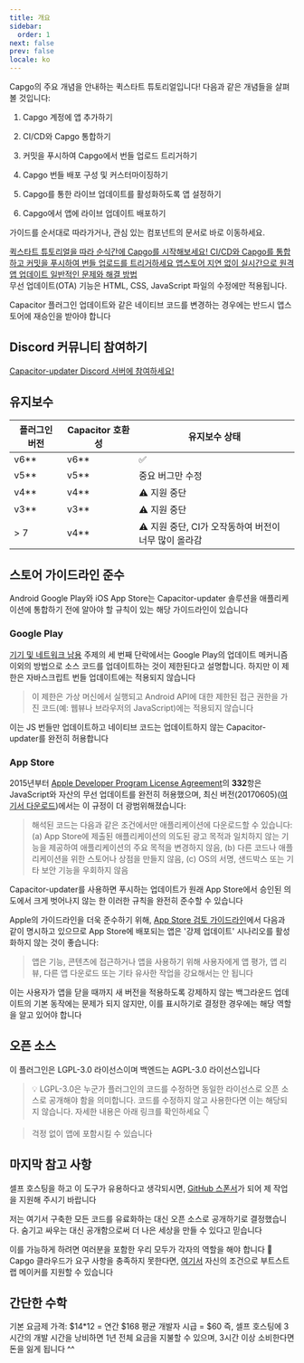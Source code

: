```yaml
---
title: 개요
sidebar:
  order: 1
next: false
prev: false
locale: ko
---
```



Capgo의 주요 개념을 안내하는 퀵스타트 튜토리얼입니다! 다음과 같은 개념들을 살펴볼 것입니다:

<Steps>

1. Capgo 계정에 앱 추가하기

2. CI/CD와 Capgo 통합하기 

3. 커밋을 푸시하여 Capgo에서 번들 업로드 트리거하기

4. Capgo 번들 배포 구성 및 커스터마이징하기

5. Capgo를 통한 라이브 업데이트를 활성화하도록 앱 설정하기

6. Capgo에서 앱에 라이브 업데이트 배포하기

</Steps>

가이드를 순서대로 따라가거나, 관심 있는 컴포넌트의 문서로 바로 이동하세요.

<CardGrid stagger>
  <a href="/docs/getting-started/add-an-app/" ><Card title="튜토리얼 시작하기" icon="rocket" >
    퀵스타트 튜토리얼을 따라 순식간에 Capgo를 시작해보세요!
  </Card></a>
  <a href="/docs/getting-started/deploy/"><Card title="쉬운 통합" icon="pencil">
    CI/CD와 Capgo를 통합하고 커밋을 푸시하여 번들 업로드를 트리거하세요
  </Card></a>
  <a href="/docs/getting-started/live-updates"><Card title="라이브 업데이트 문서" icon="setting">
    앱스토어 지연 없이 실시간으로 원격 앱 업데이트
  </Card></a>
  <a href="/docs/getting-started/troubleshooting"><Card title="문제 해결" icon="open-book">
    일반적인 문제와 해결 방법
  </Card></a>
</CardGrid>

<Aside type="tip">
무선 업데이트(OTA) 기능은 HTML, CSS, JavaScript 파일의 수정에만 적용됩니다.

Capacitor 플러그인 업데이트와 같은 네이티브 코드를 변경하는 경우에는 반드시 앱스토어에 재승인을 받아야 합니다
</Aside>

## Discord 커뮤니티 참여하기

[Capacitor-updater Discord 서버에 참여하세요!](https://discord.com/invite/VnYRvBfgA6)

## 유지보수

| 플러그인 버전 | Capacitor 호환성 | 유지보수 상태      |
| -------------- | --------------- | ----------------- |
| v6\*\*       | v6\*\*        | ✅                |
| v5\*\*       | v5\*\*        | 중요 버그만 수정    |
| v4\*\*       | v4\*\*        | ⚠️ 지원 중단      |
| v3\*\*       | v3\*\*        | ⚠️ 지원 중단      |
| > 7            | v4\*\*        | ⚠️ 지원 중단, CI가 오작동하여 버전이 너무 많이 올라감 |

## 스토어 가이드라인 준수

Android Google Play와 iOS App Store는 Capacitor-updater 솔루션을 애플리케이션에 통합하기 전에 알아야 할 규칙이 있는 해당 가이드라인이 있습니다

### Google Play

[기기 및 네트워크 남용](https://support.google.com/googleplay/android-developer/answer/9888379/?hl=en) 주제의 세 번째 단락에서는 Google Play의 업데이트 메커니즘 이외의 방법으로 소스 코드를 업데이트하는 것이 제한된다고 설명합니다. 하지만 이 제한은 자바스크립트 번들 업데이트에는 적용되지 않습니다
> 이 제한은 가상 머신에서 실행되고 Android API에 대한 제한된 접근 권한을 가진 코드(예: 웹뷰나 브라우저의 JavaScript)에는 적용되지 않습니다

이는 JS 번들만 업데이트하고 네이티브 코드는 업데이트하지 않는 Capacitor-updater를 완전히 허용합니다

### App Store

2015년부터 [Apple Developer Program License Agreement](https://developer.apple.com/programs/ios/information/)의 **332**항은 JavaScript와 자산의 무선 업데이트를 완전히 허용했으며, 최신 버전(20170605)([여기서 다운로드](https://developer.apple.com/terms/))에서는 이 규정이 더 광범위해졌습니다:

> 해석된 코드는 다음과 같은 조건에서만 애플리케이션에 다운로드할 수 있습니다: (a) App Store에 제출된 애플리케이션의 의도된 광고 목적과 일치하지 않는 기능을 제공하여 애플리케이션의 주요 목적을 변경하지 않음, (b) 다른 코드나 애플리케이션을 위한 스토어나 상점을 만들지 않음, (c) OS의 서명, 샌드박스 또는 기타 보안 기능을 우회하지 않음

Capacitor-updater를 사용하면 푸시하는 업데이트가 원래 App Store에서 승인된 의도에서 크게 벗어나지 않는 한 이러한 규칙을 완전히 준수할 수 있습니다

Apple의 가이드라인을 더욱 준수하기 위해, [App Store 검토 가이드라인](https://developer.apple.com/app-store/review/guidelines/)에서 다음과 같이 명시하고 있으므로 App Store에 배포되는 앱은 '강제 업데이트' 시나리오를 활성화하지 않는 것이 좋습니다:

> 앱은 기능, 콘텐츠에 접근하거나 앱을 사용하기 위해 사용자에게 앱 평가, 앱 리뷰, 다른 앱 다운로드 또는 기타 유사한 작업을 강요해서는 안 됩니다

이는 사용자가 앱을 닫을 때까지 새 버전을 적용하도록 강제하지 않는 백그라운드 업데이트의 기본 동작에는 문제가 되지 않지만, 이를 표시하기로 결정한 경우에는 해당 역할을 알고 있어야 합니다

## 오픈 소스

이 플러그인은 LGPL-3.0 라이선스이며 백엔드는 AGPL-3.0 라이선스입니다

> 💡 LGPL-3.0은 누군가 플러그인의 코드를 수정하면 동일한 라이선스로 오픈 소스로 공개해야 함을 의미합니다. 코드를 수정하지 않고 사용한다면 이는 해당되지 않습니다. 자세한 내용은 아래 링크를 확인하세요 👇

<LinkCard
	title="라이선스?"
	href="https://github.com/Cap-go/capacitor-updater/issues/7"
/>

<LinkCard
	title="문서를 읽는 대신 GPTS Capgo를 사용하여 도움을 받으세요"
	href="https://chat.openai.com/g/g-3dMwHbF2w-capgo-doc-gpt"
/>

> 걱정 없이 앱에 포함시킬 수 있습니다

## 마지막 참고 사항

셀프 호스팅을 하고 이 도구가 유용하다고 생각되시면, [GitHub 스폰서](https://github.com/sponsors/riderx/)가 되어 제 작업을 지원해 주시기 바랍니다

저는 여기서 구축한 모든 코드를 유료화하는 대신 오픈 소스로 공개하기로 결정했습니다. 숨기고 싸우는 대신 공개함으로써 더 나은 세상을 만들 수 있다고 믿습니다

이를 가능하게 하려면 여러분을 포함한 우리 모두가 각자의 역할을 해야 합니다 🥹 Capgo 클라우드가 요구 사항을 충족하지 못한다면, [여기서](https://github.com/sponsors/riderx/) 자신의 조건으로 부트스트랩 메이커를 지원할 수 있습니다

## 간단한 수학

기본 요금제 가격: $14*12 = 연간 $168
평균 개발자 시급 = $60
즉, 셀프 호스팅에 3시간의 개발 시간을 낭비하면 1년 전체 요금을 지불할 수 있으며, 3시간 이상 소비한다면 돈을 잃게 됩니다 ^^